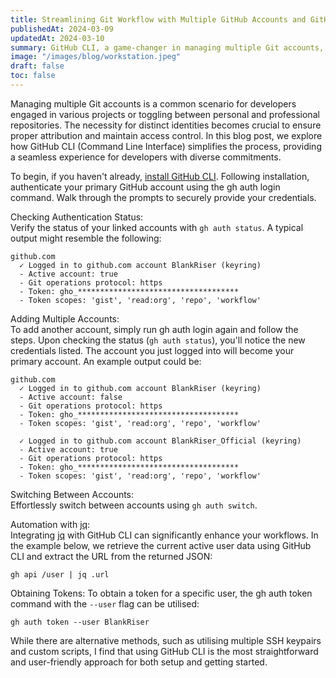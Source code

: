 ```yaml
---
title: Streamlining Git Workflow with Multiple GitHub Accounts and GitHub CLI
publishedAt: 2024-03-09
updatedAt: 2024-03-10
summary: GitHub CLI, a game-changer in managing multiple Git accounts, simplifies setup and account switching with finesse. 
image: "/images/blog/workstation.jpeg"
draft: false
toc: false
---
```


Managing multiple Git accounts is a common scenario for developers engaged in various projects or toggling between personal and professional repositories. The necessity for distinct identities becomes crucial to ensure proper attribution and maintain access control. In this blog post, we explore how GitHub CLI (Command Line Interface) simplifies the process, providing a seamless experience for developers with diverse commitments.

To begin, if you haven't already, [install GitHub CLI](https://cli.github.com/). Following installation, authenticate your primary GitHub account using the gh auth login command. Walk through the prompts to securely provide your credentials.

Checking Authentication Status: <br/>
Verify the status of your linked accounts with `gh auth status`. A typical output might resemble the following:
```
github.com
  ✓ Logged in to github.com account BlankRiser (keyring)
  - Active account: true
  - Git operations protocol: https
  - Token: gho_************************************
  - Token scopes: 'gist', 'read:org', 'repo', 'workflow'
```
Adding Multiple Accounts: <br/>
To add another account, simply run gh auth login again and follow the steps. Upon checking the status (`gh auth status`), you'll notice the new credentials listed. The account you just logged into will become your primary account. An example output could be:

```
github.com
  ✓ Logged in to github.com account BlankRiser (keyring)
  - Active account: false
  - Git operations protocol: https
  - Token: gho_************************************
  - Token scopes: 'gist', 'read:org', 'repo', 'workflow'
    
  ✓ Logged in to github.com account BlankRiser_Official (keyring)
  - Active account: true
  - Git operations protocol: https
  - Token: gho_************************************
  - Token scopes: 'gist', 'read:org', 'repo', 'workflow'
```

Switching Between Accounts: <br/>
Effortlessly switch between accounts using `gh auth switch`.

Automation with [jq](https://jqlang.github.io/jq/): <br/>
Integrating [jq](https://jqlang.github.io/jq/) with GitHub CLI can significantly enhance your workflows. In the example below, we retrieve the current active user data using GitHub CLI and extract the URL from the returned JSON:

```
gh api /user | jq .url 
```

Obtaining Tokens: 
To obtain a token for a specific user, the gh auth token command with the `--user` flag can be utilised:
```
gh auth token --user BlankRiser
```

While there are alternative methods, such as utilising multiple SSH keypairs and custom scripts, I find that using GitHub CLI is the most straightforward and user-friendly approach for both setup and getting started.